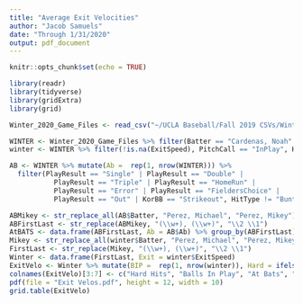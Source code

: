 ```yaml
---
title: "Average Exit Velocities"
author: "Jacob Samuels"
date: "Through 1/31/2020"
output: pdf_document
---
```


```r
knitr::opts_chunk$set(echo = TRUE)
```

```r
library(readr)
library(tidyverse)
library(gridExtra)
library(grid)

Winter_2020_Game_Files <- read_csv("~/UCLA Baseball/Fall 2019 CSVs/Winter 2020 Thru 2-1.csv", skip = 3)

WINTER <- Winter_2020_Game_Files %>% filter(Batter == "Cardenas, Noah"| Batter == "Caufield, Patrick"| Batter == "Cuellar, Kyle"| Batter == "Curialle, Michael"| Batter == "Filby, Jack"| Batter == "Hahn, Josh"| Batter == "Kendall, Kevin"| Batter == "McInerny, Will"| Batter == "McLain, Matt"| Batter == "Mitchell, Garrett"| Batter == "Moberg, Jake"| Batter == "Perez, Michael"| Batter == "Perez, Mikey"| Batter == "Perry, Darius"| Batter == "Prendiz, Jordan"| Batter == "Schwartz, JT"| Batter == "Silva, Jarron"| Batter == "Teijeiro, RJ")
winter <- WINTER %>% filter(!is.na(ExitSpeed), PitchCall == "InPlay", HitType != "Bunt") %>% select(Batter, ExitSpeed)
```

```r
AB <- WINTER %>% mutate(Ab =  rep(1, nrow(WINTER))) %>% 
  filter(PlayResult == "Single" | PlayResult == "Double" | 
           PlayResult == "Triple" | PlayResult == "HomeRun" | 
           PlayResult == "Error" | PlayResult == "FieldersChoice" | 
           PlayResult == "Out" | KorBB == "Strikeout", HitType != "Bunt")

ABMikey <- str_replace_all(AB$Batter, "Perez, Michael", "Perez, Mikey")
ABFirstLast <- str_replace(ABMikey, "(\\w+), (\\w+)", "\\2 \\1")
AtBATS <- data.frame(ABFirstLast, Ab = AB$Ab) %>% group_by(ABFirstLast) %>% summarise(sum(Ab))
Mikey <- str_replace_all(winter$Batter, "Perez, Michael", "Perez, Mikey")
FirstLast <- str_replace(Mikey, "(\\w+), (\\w+)", "\\2 \\1")
Winter <- data.frame(FirstLast, Exit = winter$ExitSpeed)
ExitVelo <- Winter %>% mutate(BIP =  rep(1, nrow(winter)), Hard = ifelse(Exit >= 90, 1, 0)) %>% group_by(Batter = FirstLast) %>% summarise("Exit Velo" = round(mean(Exit), 1), Hard = sum(Hard), BIP = sum(BIP)) %>% mutate(AB = AtBATS$`sum(Ab)`, round(Hard/BIP*100), round(Hard/AB*100)) %>% arrange(desc(round(Hard/AB*100)), desc(round(Hard/BIP*100)))
colnames(ExitVelo)[3:7] <- c("Hard Hits", "Balls In Play", "At Bats", "Hard Hit Per BIP (%)", "Hard Hit Per AB (%)")
pdf(file = "Exit Velos.pdf", height = 12, width = 10)
grid.table(ExitVelo)
```

